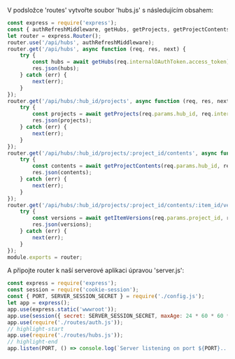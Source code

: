 V podsložce 'routes' vytvořte soubor 'hubs.js' s následujícím obsahem:

```js title="routes/hubs.js"
const express = require('express');
const { authRefreshMiddleware, getHubs, getProjects, getProjectContents, getItemVersions } = require('../services/aps.js');
let router = express.Router();
router.use('/api/hubs', authRefreshMiddleware);
router.get('/api/hubs', async function (req, res, next) {
    try {
        const hubs = await getHubs(req.internalOAuthToken.access_token);
        res.json(hubs);
    } catch (err) {
        next(err);
    }
});
router.get('/api/hubs/:hub_id/projects', async function (req, res, next) {
    try {
        const projects = await getProjects(req.params.hub_id, req.internalOAuthToken.access_token);
        res.json(projects);
    } catch (err) {
        next(err);
    }
});
router.get('/api/hubs/:hub_id/projects/:project_id/contents', async function (req, res, next) {
    try {
        const contents = await getProjectContents(req.params.hub_id, req.params.project_id, req.query.folder_id, req.internalOAuthToken.access_token);
        res.json(contents);
    } catch (err) {
        next(err);
    }
});
router.get('/api/hubs/:hub_id/projects/:project_id/contents/:item_id/versions', async function (req, res, next) {
    try {
        const versions = await getItemVersions(req.params.project_id, req.params.item_id, req.internalOAuthToken.access_token);
        res.json(versions);
    } catch (err) {
        next(err);
    }
});
module.exports = router;
```

A připojte router k naší serverové aplikaci úpravou 'server.js':

```js title="server.js"
const express = require('express');
const session = require('cookie-session');
const { PORT, SERVER_SESSION_SECRET } = require('./config.js');
let app = express();
app.use(express.static('wwwroot'));
app.use(session({ secret: SERVER_SESSION_SECRET, maxAge: 24 * 60 * 60 * 1000 }));
app.use(require('./routes/auth.js'));
// highlight-start
app.use(require('./routes/hubs.js'));
// highlight-end
app.listen(PORT, () => console.log(`Server listening on port ${PORT}...`));
```
